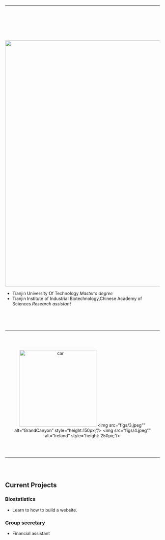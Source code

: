 ----

<script>
  (function(i,s,o,g,r,a,m){i['GoogleAnalyticsObject']=r;i[r]=i[r]||function(){
  (i[r].q=i[r].q||[]).push(arguments)},i[r].l=1*new Date();a=s.createElement(o),
  m=s.getElementsByTagName(o)[0];a.async=1;a.src=g;m.parentNode.insertBefore(a,m)
  })(window,document,'script','https://www.google-analytics.com/analytics.js','ga');

  ga('create', 'UA-85450191-1', 'auto');
  ga('send', 'pageview');

</script>
<br/><br/><br/><br/>
<div class="row">
<div class="col-xs-12 col-sm-5 text-center">
<br/>
<img src="figs/1.jpeg" style="width:800px;" align = "top"/> 
</div>
<div class="col-xs-12 col-sm-7">

* Tianjin University Of Technology *Master's degree*
* Tianjin Institute of Industrial Biotechnology,Chinese Academy of Sciences *Research assistant*


</div>
</div>


<br/><br/><br/>

***

<br/><br/>

<center>
<div class="scroll">
<img src="figs/2.jpeg" alt="car" style="height:250px;"/>
<img src="figs/3.jpeg"" alt="GrandCanyon" style="height:150px;"/>
<img src="figs/4.jpeg"" alt="Ireland" style="height: 250px;"/></div>
</center>

<br/><br/>

***
<br/><br/>

## Current Projects

### Biostatistics

* Learn to how to build a website.


### Group secretary

* Financial assistant
